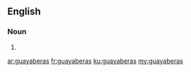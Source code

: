 ==English==

===Noun===
{{head|en|noun plural form}}

# {{plural of|guayabera|lang=en}}

[[ar:guayaberas]]
[[fr:guayaberas]]
[[ku:guayaberas]]
[[my:guayaberas]]